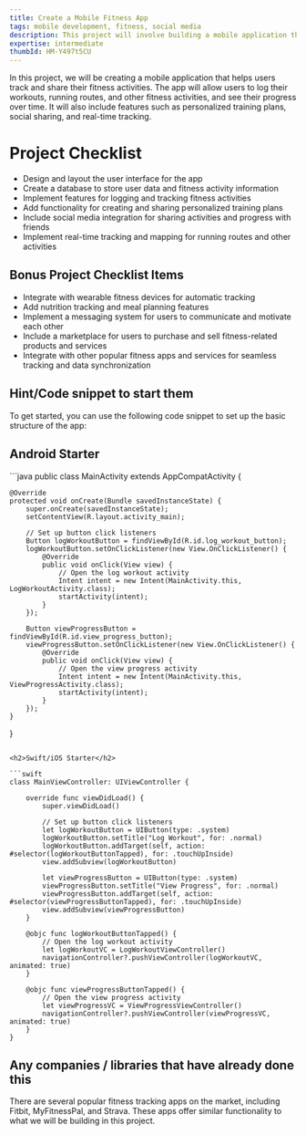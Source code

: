 ```yaml
---
title: Create a Mobile Fitness App
tags: mobile development, fitness, social media
description: This project will involve building a mobile application that allows users to track their fitness activities and share them with others. The app will also include features such as personalized training plans and real-time tracking.
expertise: intermediate
thumbId: HM-Y497t5CU
---
```


In this project, we will be creating a mobile application that helps users track and share their fitness activities. The app will allow users to log their workouts, running routes, and other fitness activities, and see their progress over time. It will also include features such as personalized training plans, social sharing, and real-time tracking.

<h1>Project Checklist</h1>
<ul>
  <li>Design and layout the user interface for the app</li>
  <li>Create a database to store user data and fitness activity information</li>
  <li>Implement features for logging and tracking fitness activities</li>
  <li>
    Add functionality for creating and sharing personalized training plans
  </li>
  <li>
    Include social media integration for sharing activities and progress with
    friends
  </li>
  <li>
    Implement real-time tracking and mapping for running routes and other
    activities
  </li>
</ul>
<h2>Bonus Project Checklist Items</h2>
<ul>
  <li>Integrate with wearable fitness devices for automatic tracking</li>
  <li>Add nutrition tracking and meal planning features</li>
  <li>
    Implement a messaging system for users to communicate and motivate each
    other
  </li>
  <li>
    Include a marketplace for users to purchase and sell fitness-related
    products and services
  </li>
  <li>
    Integrate with other popular fitness apps and services for seamless tracking
    and data synchronization
  </li>
</ul>
<h2>Hint/Code snippet to start them</h2>
To get started, you can use the following code snippet to set up the basic structure
of the app:

<h2>Android Starter</h2>
```java
public class MainActivity extends AppCompatActivity {

    @Override
    protected void onCreate(Bundle savedInstanceState) {
        super.onCreate(savedInstanceState);
        setContentView(R.layout.activity_main);

        // Set up button click listeners
        Button logWorkoutButton = findViewById(R.id.log_workout_button);
        logWorkoutButton.setOnClickListener(new View.OnClickListener() {
            @Override
            public void onClick(View view) {
                // Open the log workout activity
                Intent intent = new Intent(MainActivity.this, LogWorkoutActivity.class);
                startActivity(intent);
            }
        });

        Button viewProgressButton = findViewById(R.id.view_progress_button);
        viewProgressButton.setOnClickListener(new View.OnClickListener() {
            @Override
            public void onClick(View view) {
                // Open the view progress activity
                Intent intent = new Intent(MainActivity.this, ViewProgressActivity.class);
                startActivity(intent);
            }
        });
    }

}

```

<h2>Swift/iOS Starter</h2>

```swift
class MainViewController: UIViewController {

    override func viewDidLoad() {
        super.viewDidLoad()

        // Set up button click listeners
        let logWorkoutButton = UIButton(type: .system)
        logWorkoutButton.setTitle("Log Workout", for: .normal)
        logWorkoutButton.addTarget(self, action: #selector(logWorkoutButtonTapped), for: .touchUpInside)
        view.addSubview(logWorkoutButton)

        let viewProgressButton = UIButton(type: .system)
        viewProgressButton.setTitle("View Progress", for: .normal)
        viewProgressButton.addTarget(self, action: #selector(viewProgressButtonTapped), for: .touchUpInside)
        view.addSubview(viewProgressButton)
    }

    @objc func logWorkoutButtonTapped() {
        // Open the log workout activity
        let logWorkoutVC = LogWorkoutViewController()
        navigationController?.pushViewController(logWorkoutVC, animated: true)
    }

    @objc func viewProgressButtonTapped() {
        // Open the view progress activity
        let viewProgressVC = ViewProgressViewController()
        navigationController?.pushViewController(viewProgressVC, animated: true)
    }
}

```

<h2>Any companies / libraries that have already done this</h2>
There are several popular fitness tracking apps on the market, including Fitbit,
MyFitnessPal, and Strava. These apps offer similar functionality to what we will
be building in this project.
